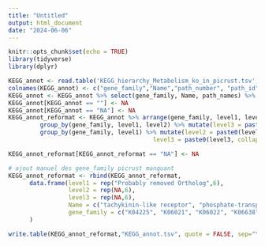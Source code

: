 ```yaml
---
title: "Untitled"
output: html_document
date: "2024-06-06"
---
```


```r
knitr::opts_chunk$set(echo = TRUE)
library(tidyverse)
library(dplyr)
```

```r
KEGG_annot <- read.table('KEGG_hierarchy_Metabolism_ko_in_picrust.tsv', sep="\t", header = FALSE, quote = "")
colnames(KEGG_annot) <- c("gene_family","Name","path_number", "path_id","path_names")
KEGG_annot <- KEGG_annot %>% select(gene_family, Name, path_names) %>%  separate_rows(path_names, sep=' & ') %>% separate(path_names, c("level1", "level2","level3"), sep = ";") 
KEGG_annot[KEGG_annot == ""] <- NA
KEGG_annot[KEGG_annot == "NA"] <- NA
KEGG_annot_reformat <- KEGG_annot %>% arrange(gene_family, level1, level2, level3) %>%
         group_by(gene_family, level1, level2) %>% mutate(level3 = paste0(level3, collapse = "; ")) %>% unique() %>%
         group_by(gene_family, level1) %>% mutate(level2 = paste0(level2, collapse = "; "),
                                         level3 = paste0(level3, collapse = "; ")) %>% unique() %>% dplyr::select(level1, level2, level3, Name, gene_family)

KEGG_annot_reformat[KEGG_annot_reformat == "NA"] <- NA

# ajout manuel des gene_family picrust manquant
KEGG_annot_reformat <- rbind(KEGG_annot_reformat, 
      data.frame(level1 = rep("Probably removed Ortholog",6),
                 level2 = rep(NA,6),
                 level3 = rep(NA,6),
                 Name = c("tachykinin-like receptor", "phosphate-transporting ATPase [EC:3.6.3.27]", "molybdate-transporting ATPase [EC:3.6.3.29]", "mitotic spindle assembly checkpoint protein MAD1", "Fe3+-transporting ATPase [EC:3.6.3.30]","dopamine D2-like receptor"),
                 gene_family = c("K04225", "K06021", "K06022", "K06638","K10826","K14049"))
      )

write.table(KEGG_annot_reformat,"KEGG_annot.tsv", quote = FALSE, sep="\t", row.names = FALSE)
```

